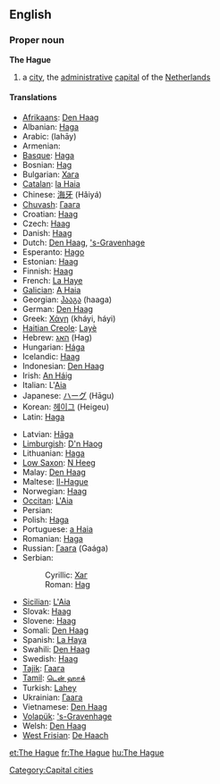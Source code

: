 {{wikipedia}}
==English==

===Proper noun===
'''The Hague'''

# a [[city]], the [[administrative]] [[capital]] of the [[The Netherlands|Netherlands]]

====Translations====
{{trans-top|Dutch city}}
* [[Afrikaans]]: [[Den Haag]]
* Albanian: [[Haga]]
* Arabic: {{Arab|[[لاهاي]]}} (lahāy) {{m}}
* Armenian: {{t|hy|Հաագա|tr=Haaga}}
* [[Basque]]: [[Haga]]
* Bosnian: [[Hag#Bosnian|Hag]] {{m}}
* Bulgarian: [[Хага]] {{f}}
* [[Catalan]]: [[la Haia]] {{f}}
* Chinese: [[海牙]] (Hǎiyá)
* [[Chuvash]]: [[Гаага]]
* Croatian: [[Haag]] {{m}}
* Czech: [[Haag]] {{m}}
* Danish: [[Haag]]
* Dutch: [[Den Haag]], [['s-Gravenhage]]
* Esperanto: [[Hago]]
* Estonian: [[Haag]]
* Finnish: [[Haag]]
* French: [[La Haye]] {{f}}
* [[Galician]]: [[A Haia]] {{f}}
* Georgian: [[ჰააგა]] (haaga)
* German: [[Den Haag]] {{m}}
* Greek: [[Χάγη]] (kháyi, háyi) {{f}}
* [[Haitian Creole]]: [[Layè]]
* Hebrew: [[האג]] (Hag)
* Hungarian: [[Hága]]
* Icelandic: [[Haag]]
* Indonesian: [[Den Haag]]
* Irish: [[An Háig]]
* Italian: L'[[Aia]] {{f}}
* Japanese: [[ハーグ]] (Hāgu)
* Korean: [[헤이그]] (Heigeu)
* Latin: [[Haga]] {{f}}
{{trans-mid}}
* Latvian: [[Hāga]]
* [[Limburgish]]: [[D'n Haog]]
* Lithuanian: [[Haga]]
* [[Low Saxon]]: [[N Heeg]]
* Malay: [[Den Haag]]
* Maltese: [[Il-Hague]] {{m}}
* Norwegian: [[Haag]]
* [[Occitan]]: [[L'Aia]] {{f}}
* Persian: {{fa-Arab|[[لاهه]]}}
* Polish: [[Haga]] {{f}}
* Portuguese: [[a Haia]] {{f}}
* Romanian: [[Haga]]
* Russian: [[Гаага]] (Gaága) {{f}}
* Serbian:
*: Cyrillic: [[Хаг#Serbian|Хаг]] {{m}}
*: Roman: [[Hag#Serbian|Hag]] {{m}}
* [[Sicilian]]: [[L'Aia]] {{f}}
* Slovak: [[Haag]] {{m}}
* Slovene: [[Haag]] {{m}}
* Somali: [[Den Haag]]
* Spanish: [[La Haya]] {{f}}
* Swahili: [[Den Haag]]
* Swedish: [[Haag]]
* [[Tajik]]: [[Гаага]]
* [[Tamil]]: [[டென் ஹாக்]]
* Turkish: [[Lahey]]
* Ukrainian: [[Гаага]] {{f}}
* Vietnamese: [[Den Haag]]
* [[Volapük]]: [['s-Gravenhage]]
* Welsh: [[Den Haag]]
* [[West Frisian]]: [[De Haach]]
{{trans-bottom}}

[[Category:Capital cities]]

[[et:The Hague]]
[[fr:The Hague]]
[[hu:The Hague]]